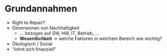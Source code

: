 # Grundannahmen

- Right to Repair?
- Dimensionen von Nachhaltigkeit
    - ... bezogen auf SW, HW, IT, Betrieb, ...
    - **Wesentlichkeit** -> welche Faktoren in welchem Bereich wie wichtig?

- Ökologisch / Sozial
- "lohnt sich finanziell"
